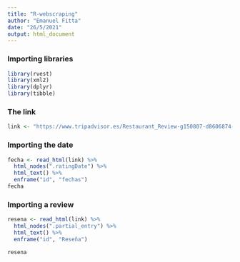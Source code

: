 ```yaml
---
title: "R-webscraping"
author: "Emanuel Fitta"
date: "26/5/2021"
output: html_document
---
```


### Importing libraries
```r
library(rvest)
library(xml2)
library(dplyr)
library(tibble)
```

### The link

```r
link <- "https://www.tripadvisor.es/Restaurant_Review-g150807-d8606874-Reviews-Restaurante_Careyes-Cancun_Yucatan_Peninsula.html"
```

### Importing the date
```r
fecha <- read_html(link) %>% 
  html_nodes(".ratingDate") %>%
  html_text() %>%
  enframe("id", "fechas")
fecha
```

### Importing a review

```r
resena <- read_html(link) %>% 
  html_nodes(".partial_entry") %>%
  html_text() %>%
  enframe("id", "Reseña")

resena
```





